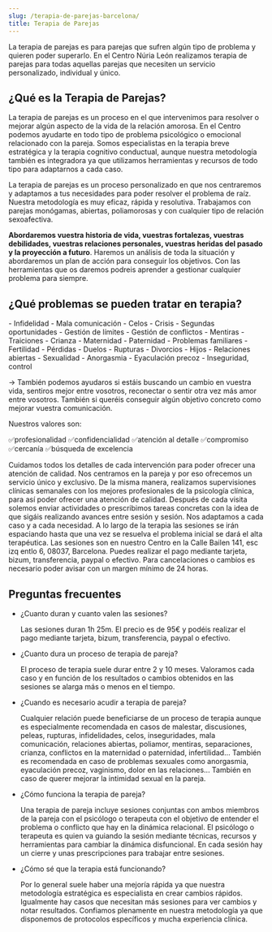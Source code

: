 ```yaml
---
slug: /terapia-de-parejas-barcelona/
title: Terapia de Parejas
---
```


La terapia de parejas es para parejas que sufren algún tipo de problema y quieren poder superarlo.
En el Centro Núria León realizamos terapia de parejas para todas aquellas parejas que necesiten un servicio personalizado, individual y único.

## ¿Qué es la Terapia de Parejas?

La terapia de parejas es un proceso en el que intervenimos para resolver o mejorar algún aspecto de la vida de la relación amorosa. En el Centro podemos ayudarte en todo tipo de problema psicológico o emocional relacionado con la pareja. Somos especialistas en la terapia breve estratégica y la terapia cognitivo conductual, aunque nuestra metodología también es integradora ya que utilizamos herramientas y recursos de todo tipo para adaptarnos a cada caso.

La terapia de parejas es un proceso personalizado en que nos centraremos y adaptamos a tus necesidades para poder resolver el problema de raíz. Nuestra metodología es muy eficaz, rápida y resolutiva. Trabajamos con parejas monógamas, abiertas, poliamorosas y con cualquier tipo de relación sexoafectiva.

**Abordaremos vuestra historia de vida, vuestras fortalezas, vuestras debilidades, vuestras relaciones personales, vuestras heridas del pasado y la proyección a futuro**. Haremos un análisis de toda la situación y abordaremos un plan de acción para conseguir los objetivos. Con las herramientas que os daremos podreis aprender a gestionar cualquier problema para siempre.

## ¿Qué problemas se pueden tratar en terapia?

<div class="columns-2">
- Infidelidad
- Mala comunicación
- Celos
- Crisis
- Segundas oportunidades
- Gestión de límites
- Gestión de conflictos
- Mentiras
- Traiciones
- Crianza
- Maternidad
- Paternidad
- Problemas familiares
- Fertilidad
- Pérdidas
- Duelos
- Rupturas
- Divorcios
- Hijos
- Relaciones abiertas
- Sexualidad
- Anorgasmia
- Eyaculación precoz
- Inseguridad, control

</div>

→ También podemos ayudaros si estáis buscando un cambio en vuestra vida, sentiros mejor entre vosotros, reconectar o sentir otra vez más amor entre vosotros. También si queréis conseguir algún objetivo concreto como mejorar vuestra comunicación.

Nuestros valores son:

✅profesionalidad
✅confidencialidad
✅atención al detalle
✅compromiso
✅cercanía
✅búsqueda de excelencia

Cuidamos todos los detalles de cada intervención para poder ofrecer una atención de calidad. Nos centramos en la pareja y por eso ofrecemos un servicio único y exclusivo. De la misma manera, realizamos supervisiones clínicas semanales con los mejores profesionales de la psicología clínica, para así poder ofrecer una atención de calidad.
Después de cada visita solemos enviar actividades o prescribimos tareas concretas con la idea de que sigáis realizando avances entre sesión y sesión. Nos adaptamos a cada caso y a cada necesidad. A lo largo de la terapia las sesiones se irán espaciando hasta que una vez se resuelva el problema inicial se dará el alta terapéutica.
Las sesiones son en nuestro Centro en la Calle Bailen 141, esc izq entlo 6, 08037, Barcelona. Puedes realizar el pago mediante tarjeta, bizum, transferencia, paypal o efectivo.
Para cancelaciones o cambios es necesario poder avisar con un margen mínimo de 24 horas.


<ComoEsLaTerapia tipo="parejas" />

## Preguntas frecuentes

<div class="faq">

- ¿Cuanto duran y cuanto valen las sesiones?

  Las sesiones duran 1h 25m. El precio es de 95€ y podéis realizar el pago mediante tarjeta, bizum, transferencia, paypal o efectivo.

- ¿Cuanto dura un proceso de terapia de pareja?

  El proceso de terapia suele durar entre 2 y 10 meses. Valoramos cada caso y en función de los resultados o cambios obtenidos en las sesiones se alarga más o menos en el tiempo.

- ¿Cuando es necesario acudir a terapia de pareja?

  Cualquier relación puede beneficiarse de un proceso de terapia aunque es especialmente recomendada en casos de malestar, discusiones, peleas, rupturas, infidelidades, celos, inseguridades, mala comunicación, relaciones abiertas, poliamor, mentiras, separaciones, crianza, conflictos en la maternidad o paternidad, infertilidad... También es recomendada en caso de problemas sexuales como anorgasmia, eyaculación precoz, vaginismo, dolor en las relaciones... También en caso de querer mejorar la intimidad sexual en la pareja.

- ¿Cómo funciona la terapia de pareja?

  Una terapia de pareja incluye sesiones conjuntas con ambos miembros de la pareja con el psicólogo o terapeuta con el objetivo de entender el problema o conflicto que hay en la dinámica relacional. El psicólogo o terapeuta es quien va guiando la sesión mediante técnicas, recursos y herramientas para cambiar la dinámica disfuncional. En cada sesión hay un cierre y unas prescripciones para trabajar entre sesiones.

- ¿Cómo sé que la terapia está funcionando?

  Por lo general suele haber una mejoría rápida ya que nuestra metodología estratégica es especialista en crear cambios rápidos. Igualmente hay casos que necesitan más sesiones para ver cambios y notar resultados. Confiamos plenamente en nuestra metodología ya que disponemos de protocolos específicos y mucha experiencia clínica.

</div>
